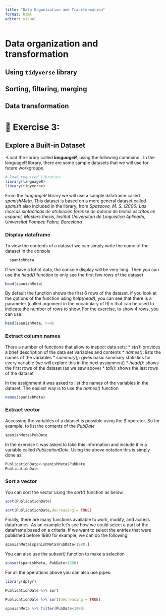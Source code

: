 ```yaml
---
title: "Data Organization and Transformation"
format: html
editor: visual
---
```


# Data organization and transformation

## Using `tidyverse` library

## Sorting, filtering, merging

## Data transformation

# 📝 Exercise 3: 

## Explore a Built-in Dataset

-Load the library called ***languageR**,* using the following command *.* In the languageR library, there are some sample datasets that we will use for future workgroups.

```r
# load required libraries
library(languageR)
library(tidyverse)
```

From the *languageR* library we will use a sample dataframe called *spanishMeta*. This dataset is based on a more general dataset called *spanish* also included in the library, from *Spassova, M. S. (2006) Las marcas sintacticas de atribucion forense de autoria de textos escritos en espanol, Masters thesis, Institut Universitari de Linguistica Aplicada, Universitat Pompeu Fabra, Barcelona*

### Display dataframe

To view the contents of a dataset we can simply write the name of the dataset in the console

```r
  spanishMeta
```

If we have a lot of data, the console display will be very long. Then you can use the *head()* function to only see the first few rows of the dataset

```r
head(spanishMeta)
```

By default the function shows the first 6 rows of the dataset. if you look at the options of the function using *help(head)*, you can see that there is a parameter (called argument in the vocabulary of R) *n* that can be used to indicate the number of rows to show. For the exercise, to show 4 rows, you can use:

```r
head(spanishMeta, n=4)
```

### Extract column names

There a number of functions that allow to inspect data sets: \* *str()*: provides a brief description of the data set variables and contents \* *names()*: lists the names of the variables \* *summary()*: gives basic summary statistics for every variable (we will explore this in the next assignment) \* *head()*: shows the first rows of the dataset (as we saw above) \* *tail()*: shows the last rows of the dataset

In the assignment it was asked to list the names of the variables in the dataset. The easiest way is to use the *names()* function

```r
names(spanishMeta)
```

### Extract vector

Accessing the variables of a dataset is possible using the *\$* operator. So for example, to list the contents of the *PubDate*

```r
spanishMeta$PubDate
```

In the exercise it was asked to take this information and include it in a variable called *PublicationDate*. Using the above notation this is simply done as

```r
PublicationDate<-spanishMeta$PubDate 
PublicationDate
```

### Sort a vector

You can sort the vector using the *sort()* function as below.

```r
sort(PublicationDate)
```

```r
sort(PublicationDate,decreasing = TRUE)
```

Finally, there are many functions available to work, modify, and access dataframes. As an example let's see how we could select a part of the dataframe based on a criteria. If we want to select the entries that were published before 1980 for example, we can do the following

```r
spanishMeta[spanishMeta$PubDate<1980,]
```

You can also use the *subset()* function to make a selection

```r
subset(spanishMeta, PubDate<1980)
```

For all the operations above you can also use pipes:

```r
library(dplyr)
```

```r
PublicationDate %>% sort
```

```r
PublicationDate %>% sort(decreasing = TRUE)
```

```r
spanishMeta %>% filter(PubDate<1980)
```

## 
